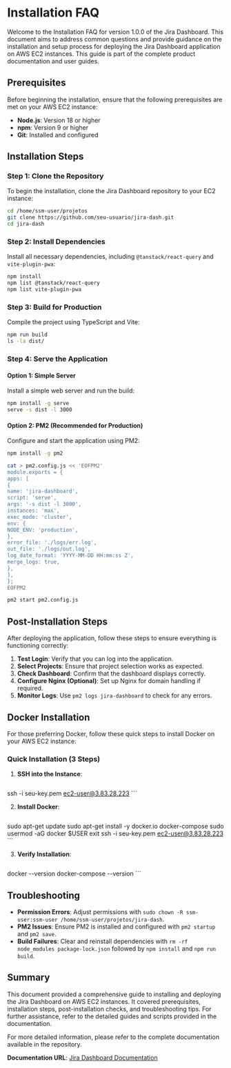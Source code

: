 # Installation FAQ

Welcome to the Installation FAQ for version 1.0.0 of the Jira Dashboard. This document aims to address common questions and provide guidance on the installation and setup process for deploying the Jira Dashboard application on AWS EC2 instances. This guide is part of the complete product documentation and user guides.

## Prerequisites

Before beginning the installation, ensure that the following prerequisites are met on your AWS EC2 instance:

- **Node.js**: Version 18 or higher
- **npm**: Version 9 or higher
- **Git**: Installed and configured

## Installation Steps

### Step 1: Clone the Repository

To begin the installation, clone the Jira Dashboard repository to your EC2 instance:

```bash
cd /home/ssm-user/projetos
git clone https://github.com/seu-usuario/jira-dash.git
cd jira-dash
```

### Step 2: Install Dependencies

Install all necessary dependencies, including `@tanstack/react-query` and `vite-plugin-pwa`:

```bash
npm install
npm list @tanstack/react-query
npm list vite-plugin-pwa
```

### Step 3: Build for Production

Compile the project using TypeScript and Vite:

```bash
npm run build
ls -la dist/
```

### Step 4: Serve the Application

#### Option 1: Simple Server

Install a simple web server and run the build:

```bash
npm install -g serve
serve -s dist -l 3000
```

#### Option 2: PM2 (Recommended for Production)

Configure and start the application using PM2:

```bash
npm install -g pm2

cat > pm2.config.js << 'EOFPM2'
module.exports = {
apps: [
{
name: 'jira-dashboard',
script: 'serve',
args: '-s dist -l 3000',
instances: 'max',
exec_mode: 'cluster',
env: {
NODE_ENV: 'production',
},
error_file: './logs/err.log',
out_file: './logs/out.log',
log_date_format: 'YYYY-MM-DD HH:mm:ss Z',
merge_logs: true,
},
],
};
EOFPM2

pm2 start pm2.config.js
```

## Post-Installation Steps

After deploying the application, follow these steps to ensure everything is functioning correctly:

1. **Test Login**: Verify that you can log into the application.
2. **Select Projects**: Ensure that project selection works as expected.
3. **Check Dashboard**: Confirm that the dashboard displays correctly.
4. **Configure Nginx (Optional)**: Set up Nginx for domain handling if required.
5. **Monitor Logs**: Use `pm2 logs jira-dashboard` to check for any errors.

## Docker Installation

For those preferring Docker, follow these quick steps to install Docker on your AWS EC2 instance:

### Quick Installation (3 Steps)

1. **SSH into the Instance**:

    ```bash
ssh -i seu-key.pem ec2-user@3.83.28.223
    ```

2. **Install Docker**:

    ```bash
sudo apt-get update
sudo apt-get install -y docker.io docker-compose
sudo usermod -aG docker $USER
exit
ssh -i seu-key.pem ec2-user@3.83.28.223
    ```

3. **Verify Installation**:

    ```bash
docker --version
docker-compose --version
    ```

## Troubleshooting

- **Permission Errors**: Adjust permissions with `sudo chown -R ssm-user:ssm-user /home/ssm-user/projetos/jira-dash`.
- **PM2 Issues**: Ensure PM2 is installed and configured with `pm2 startup` and `pm2 save`.
- **Build Failures**: Clear and reinstall dependencies with `rm -rf node_modules package-lock.json` followed by `npm install` and `npm run build`.

## Summary

This document provided a comprehensive guide to installing and deploying the Jira Dashboard on AWS EC2 instances. It covered prerequisites, installation steps, post-installation checks, and troubleshooting tips. For further assistance, refer to the detailed guides and scripts provided in the documentation.

For more detailed information, please refer to the complete documentation available in the repository.

**Documentation URL**: [Jira Dashboard Documentation](https://github.com/seu-usuario/jira-dash)
